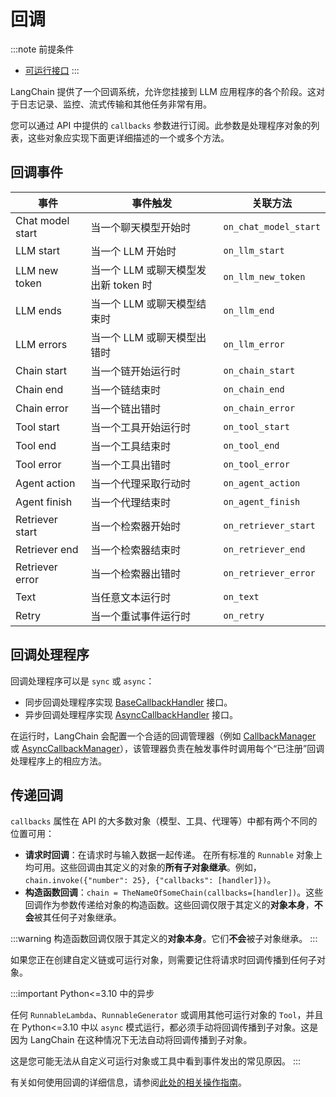 # 回调

:::note 前提条件
- [可运行接口](/docs/concepts/runnables)
:::

LangChain 提供了一个回调系统，允许您挂接到 LLM 应用程序的各个阶段。这对于日志记录、监控、流式传输和其他任务非常有用。

您可以通过 API 中提供的 `callbacks` 参数进行订阅。此参数是处理程序对象的列表，这些对象应实现下面更详细描述的一个或多个方法。

## 回调事件

| 事件            | 事件触发                                    | 关联方法          |
|---------------|-------------------------------------------|-----------------|
| Chat model start | 当一个聊天模型开始时                        | `on_chat_model_start` |
| LLM start        | 当一个 LLM 开始时                           | `on_llm_start`    |
| LLM new token    | 当一个 LLM 或聊天模型发出新 token 时          | `on_llm_new_token`  |
| LLM ends         | 当一个 LLM 或聊天模型结束时                 | `on_llm_end`      |
| LLM errors       | 当一个 LLM 或聊天模型出错时                 | `on_llm_error`    |
| Chain start      | 当一个链开始运行时                          | `on_chain_start`  |
| Chain end        | 当一个链结束时                              | `on_chain_end`    |
| Chain error      | 当一个链出错时                              | `on_chain_error`  |
| Tool start       | 当一个工具开始运行时                        | `on_tool_start`   |
| Tool end         | 当一个工具结束时                            | `on_tool_end`     |
| Tool error       | 当一个工具出错时                            | `on_tool_error`   |
| Agent action     | 当一个代理采取行动时                        | `on_agent_action` |
| Agent finish     | 当一个代理结束时                            | `on_agent_finish` |
| Retriever start  | 当一个检索器开始时                          | `on_retriever_start` |
| Retriever end    | 当一个检索器结束时                          | `on_retriever_end`  |
| Retriever error  | 当一个检索器出错时                          | `on_retriever_error` |
| Text             | 当任意文本运行时                            | `on_text`         |
| Retry            | 当一个重试事件运行时                        | `on_retry`        |

## 回调处理程序

回调处理程序可以是 `sync` 或 `async`：

* 同步回调处理程序实现 [BaseCallbackHandler](https://python.langchain.com/api_reference/core/callbacks/langchain_core.callbacks.base.BaseCallbackHandler.html) 接口。
* 异步回调处理程序实现 [AsyncCallbackHandler](https://python.langchain.com/api_reference/core/callbacks/langchain_core.callbacks.base.AsyncCallbackHandler.html) 接口。

在运行时，LangChain 会配置一个合适的回调管理器（例如 [CallbackManager](https://python.langchain.com/api_reference/core/callbacks/langchain_core.callbacks.manager.CallbackManager.html) 或 [AsyncCallbackManager](https://python.langchain.com/api_reference/core/callbacks/langchain_core.callbacks.manager.AsyncCallbackManager.html)），该管理器负责在触发事件时调用每个“已注册”回调处理程序上的相应方法。

## 传递回调

`callbacks` 属性在 API 的大多数对象（模型、工具、代理等）中都有两个不同的位置可用：

- **请求时回调**：在请求时与输入数据一起传递。
在所有标准的 `Runnable` 对象上均可用。这些回调由其定义的对象的**所有子对象继承**。例如，`chain.invoke({"number": 25}, {"callbacks": [handler]})`。
- **构造函数回调**：`chain = TheNameOfSomeChain(callbacks=[handler])`。这些回调作为参数传递给对象的构造函数。这些回调仅限于其定义的**对象本身**，**不会**被其任何子对象继承。

:::warning
构造函数回调仅限于其定义的**对象本身**。它们**不会**被子对象继承。
:::

如果您正在创建自定义链或可运行对象，则需要记住将请求时回调传播到任何子对象。

:::important Python&lt;=3.10 中的异步

任何 `RunnableLambda`、`RunnableGenerator` 或调用其他可运行对象的 `Tool`，并且在 Python&lt;=3.10 中以 `async` 模式运行，都必须手动将回调传播到子对象。这是因为 LangChain 在这种情况下无法自动将回调传播到子对象。

这是您可能无法从自定义可运行对象或工具中看到事件发出的常见原因。
:::

有关如何使用回调的详细信息，请参阅[此处的相关操作指南](/docs/how_to/#callbacks)。